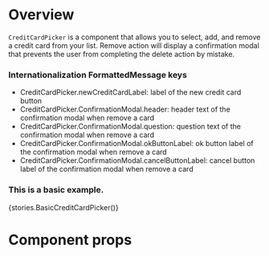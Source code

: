 
<Meta title="Modules/Payment/Components/CreditCardPicker" component={CreditCardPicker} />

# Overview

`CreditCardPicker` is a component that allows you to select, add, and remove a credit card from your list. Remove action will display a confirmation modal that prevents the user from completing the delete action by mistake.

### Internationalization FormattedMessage keys

-   CreditCardPicker.newCreditCardLabel: label of the new credit card button
-   CreditCardPicker.ConfirmationModal.header: header text of the confirmation modal when remove a card
-   CreditCardPicker.ConfirmationModal.question: question text of the confirmation modal when remove a card
-   CreditCardPicker.ConfirmationModal.okButtonLabel: ok button label of the confirmation modal when remove a card
-   CreditCardPicker.ConfirmationModal.cancelButtonLabel: cancel button label of the confirmation modal when remove a card

### This is a basic example.

<Preview>
    <Story name="CreditCardPicker">{stories.BasicCreditCardPicker()}</Story>
</Preview>

# Component props

<Props of={CreditCardPicker} />
